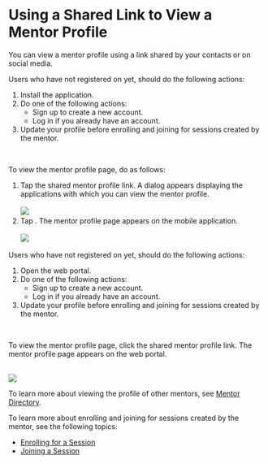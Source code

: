 
# Using a Shared Link to View a Mentor Profile

You can view a mentor profile using a link shared by your contacts or on social media.

<Tabs>
<TabItem value="mentored mobile application" label="Mobile App" default>
<Admonition type="tip">    
<p>Users who have not registered on <PartialExample mentored /> yet, should do the following actions:</p>
<ol>
<li>Install the application.</li>
<li>Do one of the following actions:
    <ul>
    <li>Sign up to create a new account.</li>
    <li>Log in if you already have an account.</li>
    </ul>
</li>
<li>Update your profile before enrolling and joining for sessions created by the mentor.</li>
</ol>
</Admonition> 
<br />
<p>To view the mentor profile page, do as follows:</p>
<ol>
<li>Tap the shared mentor profile link. A dialog appears displaying the applications with which you can view the mentor profile. 
<br />
<br />
   <img src={OpenWithOptions} />
</li>
<li>Tap <b><PartialExample mentored /></b>. The mentor profile page appears on the mobile application.
<br />
<br />
    <img src={MentorProfilePage} />
</li>  
</ol>
</TabItem>
<TabItem value="mentored portal" label="Web Portal">
<Admonition type="tip"> 
<p>Users who have not registered on <PartialExample mentored /> yet, should do the following actions:</p>
<ol>
<li>Open the web portal.</li>
<li>Do one of the following actions:
    <ul>
    <li>Sign up to create a new account.</li>
    <li>Log in if you already have an account.</li>
    </ul>
</li>
<li>Update your profile before enrolling and joining for sessions created by the mentor.</li>
</ol>
</Admonition> 
<br />
<p>To view the mentor profile page, click the shared mentor profile link. The mentor profile page appears on the web portal.</p>
<br />
<img src={PortalMentorProfilePage} />
</TabItem>
</Tabs>

<Admonition type="info">    
<p>To learn more about viewing the profile of other mentors, see <a href="mentor-directory">Mentor Directory</a>.</p>
<p>To learn more about enrolling and joining for sessions created by the mentor, see the following topics:</p>
    <ul>
    <li><a href="enrolling-for-a-session">Enrolling for a Session</a></li>
    <li><a href="joining-a-session">Joining a Session</a></li>
    </ul>
</Admonition>